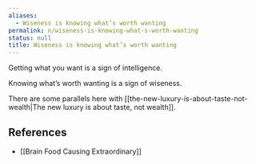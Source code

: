 ```yaml
---
aliases:
  - Wiseness is knowing what’s worth wanting
permalink: n/wiseness-is-knowing-what-s-worth-wanting
status: null
title: Wiseness is knowing what’s worth wanting
---
```

Getting what you want is a sign of intelligence.

Knowing what’s worth wanting is a sign of wiseness.

There are some parallels here with [[the-new-luxury-is-about-taste-not-wealth|The new luxury is about taste, not wealth]].

## References

- [[Brain Food Causing Extraordinary]]
